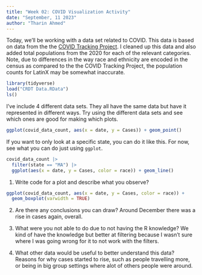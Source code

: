 ```yaml
---
title: "Week 02: COVID Visualization Activity"
date: "September, 11 2023"
author: "Tharin Ahmed"
---
```


Today, we'll be working with a data set related to COVID.
This data is based on data from the the [COVID Tracking Project](https://covidtracking.com/).
I cleaned up this data and also added total populations from the 2020 for each of the relevant categories.
Note, due to differences in the way race and ethnicity are encoded in the census as compared to the the COVID Tracking Project, the population counts for LatinX may be somewhat inaccurate.

```r
library(tidyverse)
load("CRDT Data.RData")
ls()
```

I've include 4 different data sets.
They all have the same data but have it represented in different ways.
Try using the different data sets and see which ones are good for making which plots.


```r
ggplot(covid_data_count, aes(x = date, y = Cases)) + geom_point()
```



If you want to only look at a specific state, you can do it like this.
For now, see what you can do just using `ggplot`.

```r
covid_data_count |> 
  filter(state == "MA") |> 
  ggplot(aes(x = date, y = Cases, color = race)) + geom_line()
```

1. Write code for a plot and describe what you observe?
```r
ggplot(covid_data_count, aes(x = date, y = Cases, color = race)) +
  geom_boxplot(varwidth = TRUE)
```

2. Are there any conclusions you can draw?
Around December there was a rise in cases again, overall. 

3. What were you not able to do due to not having the R knowledge?
We kind of have the knowledge but better at filtering because I wasn't sure where I was going wrong for it to not work with the filters.

4. What other data would be useful to better understand this data?
Reasons for why cases started to rise, such as people travelling more, or being in big group settings where alot of others people were around. 

